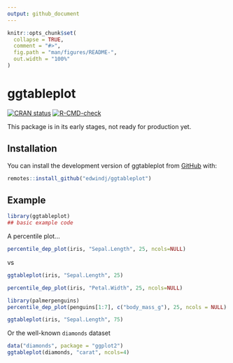 ```yaml
---
output: github_document
---
```


<!-- README.md is generated from README.Rmd. Please edit that file -->

```r
knitr::opts_chunk$set(
  collapse = TRUE,
  comment = "#>",
  fig.path = "man/figures/README-",
  out.width = "100%"
)
```

# ggtableplot

<!-- badges: start -->

[![CRAN status](https://www.r-pkg.org/badges/version/ggtableplot)](https://CRAN.R-project.org/package=ggtableplot) [![R-CMD-check](https://github.com/edwindj/ggtableplot/actions/workflows/R-CMD-check.yaml/badge.svg)](https://github.com/edwindj/ggtableplot/actions/workflows/R-CMD-check.yaml)

<!-- badges: end -->

This package is in its early stages, not ready for production yet.

## Installation

You can install the development version of ggtableplot from [GitHub](https://github.com/) with:

``` r
remotes::install_github("edwindj/ggtableplot")
```

## Example

```r
library(ggtableplot)
## basic example code
```

A percentile plot...

```r
percentile_dep_plot(iris, "Sepal.Length", 25, ncols=NULL)
```

vs

```r
ggtableplot(iris, "Sepal.Length", 25)
```

```r
percentile_dep_plot(iris, "Petal.Width", 25, ncols=NULL)
```

```r
library(palmerpenguins)
percentile_dep_plot(penguins[1:7], c("body_mass_g"), 25, ncols = NULL)
```

```r
ggtableplot(iris, "Sepal.Length", 75)
```

Or the well-known `diamonds` dataset

```r
data("diamonds", package = "ggplot2")
ggtableplot(diamonds, "carat", ncols=4)
```
